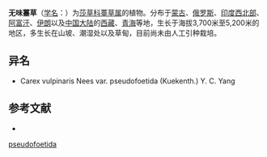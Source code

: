{{Speciesbox
| name = 无味薹草
| status = 
| status_system = 
| image =
| genus = Carex
| species = pseudofoetida
| authority = Kükenth.
}}

'''无味薹草'''（[[学名|学名]]：{{lang|la|''Carex pseudofoetida''}}）为[[莎草科|莎草科]][[薹草属|薹草属]]的植物。分布于[[蒙古|蒙古]]、[[俄罗斯|俄罗斯]]、[[印度西北部|印度西北部]]、[[阿富汗|阿富汗]]、[[伊朗|伊朗]]以及[[中国大陆|中国大陆]]的[[西藏|西藏]]、[[青海|青海]]等地，生长于海拔3,700米至5,200米的地区，多生长在山坡、潮湿处以及草甸，目前尚未由人工引种栽培。

== 异名 ==
* Carex vulpinaris Nees var. pseudofoetida (Kuekenth.) Y. C. Yang

== 参考文献 ==
<div class="references-small">
* {{cite web| url =http://www.bioinfo.cn/db05/KmzwSpecies.php?action=view&id=6787| title =无味薹草| work =《中国高等植物数据库全库》| publisher =中国科学院微生物研究所| author =昆明植物研究所| accessdate =2009-02-24| deadurl =yes| archiveurl =https://web.archive.org/web/20160305000216/http://www.bioinfo.cn/db05/KmzwSpecies.php?action=view&id=6787| archivedate =2016-03-05}}
</div>
{{Taxonbar|from=Q2938613}}

{{DEFAULTSORT:Carex pseudofoetida}}
[[Category:薹草属|pseudofoetida]]


{{Carex-stub}}